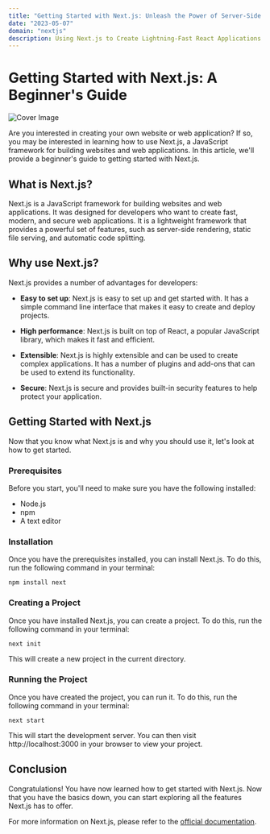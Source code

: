```yaml
---
title: "Getting Started with Next.js: Unleash the Power of Server-Side Rendering"
date: "2023-05-07"
domain: "nextjs"
description: Using Next.js to Create Lightning-Fast React Applications
---
```

# Getting Started with Next.js: A Beginner's Guide
![Cover Image](https://images.unsplash.com/photo-1465799522714-8eb0e6fccf73?crop=entropy&cs=tinysrgb&fit=max&fm=jpg&ixid=MnwxNTY3OTN8MHwxfHJhbmRvbXx8fHx8fHx8fDE2ODM0NTUyNDA&ixlib=rb-4.0.3&q=80&w=1080)

Are you interested in creating your own website or web application? If so, you may be interested in learning how to use Next.js, a JavaScript framework for building websites and web applications. In this article, we'll provide a beginner's guide to getting started with Next.js. 

## What is Next.js?

Next.js is a JavaScript framework for building websites and web applications. It was designed for developers who want to create fast, modern, and secure web applications. It is a lightweight framework that provides a powerful set of features, such as server-side rendering, static file serving, and automatic code splitting. 

## Why use Next.js?

Next.js provides a number of advantages for developers: 

- **Easy to set up**: Next.js is easy to set up and get started with. It has a simple command line interface that makes it easy to create and deploy projects. 

- **High performance**: Next.js is built on top of React, a popular JavaScript library, which makes it fast and efficient. 

- **Extensible**: Next.js is highly extensible and can be used to create complex applications. It has a number of plugins and add-ons that can be used to extend its functionality. 

- **Secure**: Next.js is secure and provides built-in security features to help protect your application. 

## Getting Started with Next.js

Now that you know what Next.js is and why you should use it, let's look at how to get started. 

### Prerequisites

Before you start, you'll need to make sure you have the following installed: 

- Node.js 
- npm 
- A text editor 

### Installation

Once you have the prerequisites installed, you can install Next.js. To do this, run the following command in your terminal: 

`npm install next`

### Creating a Project

Once you have installed Next.js, you can create a project. To do this, run the following command in your terminal: 

`next init`

This will create a new project in the current directory. 

### Running the Project

Once you have created the project, you can run it. To do this, run the following command in your terminal: 

`next start`

This will start the development server. You can then visit http://localhost:3000 in your browser to view your project. 

## Conclusion

Congratulations! You have now learned how to get started with Next.js. Now that you have the basics down, you can start exploring all the features Next.js has to offer. 

For more information on Next.js, please refer to the [official documentation](https://nextjs.org/docs/getting-started).